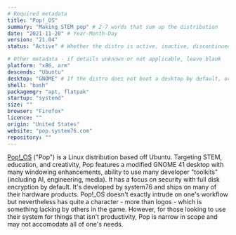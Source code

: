 ```yaml
---
# Required metadata
title: "Pop!_OS"
summary: "Making STEM pop" # 2-7 words that sum up the distribution
date: "2021-11-20" # Year-Month-Day
version: "21.04"
status: "Active" # Whether the distro is active, inactive, discontinued (still supported), or legacy (not supported)

# Other metadata - if details unknown or not applicable, leave blank
platform: "x86, arm"
descends: "Ubuntu"
desktop: "GNOME" # If the distro does not boot a desktop by default, or doesn't ship one, leave 'desktop' blank
shell: "bash"
packagemgr: "apt, flatpak"
startup: "systemd"
size: ""
browser: "Firefox"
licence: ""
origin: "United States"
website: "pop.system76.com"
repository: ""
---
```


[Pop!\_OS](https://pop.system72.com) ("Pop") is a Linux distribution based off Ubuntu. Targeting STEM, education, and creativity, Pop features a modified GNOME 41 desktop with many windowing enhancements, ability to use many developer "toolkits" (including AI, engineering, media). It has a focus on security with full disk encryption by default. It's developed by system76 and ships on many of their hardware products. Pop!\_OS doesn't exactly intrude on one's workflow but nevertheless has quite a character - more than logos - which is something lacking by others in the game. However, for those looking to use their system for things that isn't productivity, Pop is narrow in scope and may not accomodate all of one's needs.
